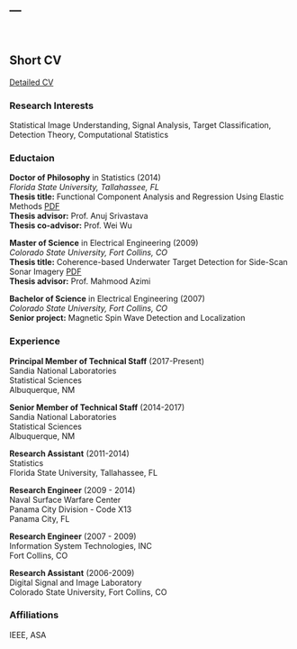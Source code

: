 ---
---

<link rel="stylesheet" href="styles.css" type="text/css" />

<br>

## Short CV
[Detailed CV](Docs/JDT_CV.pdf)

### Research Interests
Statistical Image Understanding, Signal Analysis, Target Classification, Detection Theory, Computational Statistics

### Eductaion
**Doctor of Philosophy** in Statistics (2014)		
*Florida State University, Tallahassee, FL*		
**Thesis title:** Functional Component Analysis and Regression Using Elastic Methods [PDF](Papers/dissertation.pdf)		
**Thesis advisor:** Prof. Anuj Srivastava		
**Thesis co-advisor:** Prof. Wei Wu		
 
**Master of Science** in Electrical Engineering (2009)		
*Colorado State University, Fort Collins, CO*		
**Thesis title:** Coherence-based Underwater Target Detection for Side-Scan Sonar Imagery [PDF](Papers/MS%20Thesis.pdf)		
**Thesis advisor:** Prof. Mahmood Azimi		

**Bachelor of Science** in Electrical Engineering (2007)		
*Colorado State University, Fort Collins, CO*		
**Senior project:** Magnetic Spin Wave Detection and Localization		

### Experience	
**Principal Member of Technical Staff** (2017-Present)				
Sandia National Laboratories		
Statistical Sciences		
Albuquerque, NM		

**Senior Member of Technical Staff** (2014-2017)				
Sandia National Laboratories		
Statistical Sciences		
Albuquerque, NM			

**Research Assistant** (2011-2014)		
Statistics		
Florida State University, Tallahassee, FL		

**Research Engineer** (2009 - 2014)		
Naval Surface Warfare Center		
Panama City Division - Code X13		
Panama City, FL		

**Research Engineer** (2007 - 2009)		
Information System Technologies, INC 		
Fort Collins, CO		

**Research Assistant** (2006-2009)		
Digital Signal and Image Laboratory		
Colorado State University, Fort Collins, CO		

### Affiliations	
IEEE, ASA